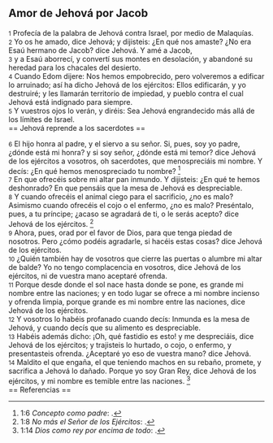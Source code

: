 == Amor de Jehová por Jacob ==

{{anchor|1}} <small>1</small> Profecía de la palabra de Jehová contra Israel, por medio de Malaquías.<br>
{{anchor|2}} <small>2</small> Yo os he amado, dice Jehová; y dijisteis: ¿En qué nos amaste? ¿No era Esaú hermano de Jacob? dice Jehová. Y amé a Jacob,<br>
{{anchor|3}} <small>3</small> y a Esaú aborrecí, y convertí sus montes en desolación, y abandoné su heredad para los chacales del desierto.<br>
{{anchor|4}} <small>4</small> Cuando Edom dijere: Nos hemos empobrecido, pero volveremos a edificar lo arruinado; así ha dicho Jehová de los ejércitos: Ellos edificarán, y yo destruiré; y les llamarán territorio de impiedad, y pueblo contra el cual Jehová está indignado para siempre.<br>
{{anchor|5}} <small>5</small> Y vuestros ojos lo verán, y diréis: Sea Jehová engrandecido más allá de los límites de Israel.<br>
== Jehová reprende a los sacerdotes ==

{{anchor|6}} <small>6</small> El hijo honra al padre, y el siervo a su señor. Si, pues, soy yo padre, ¿dónde está mi honra? y si soy señor, ¿dónde está mi temor? dice Jehová de los ejércitos a vosotros, oh sacerdotes, que menospreciáis mi nombre. Y decís: ¿En qué hemos menospreciado tu nombre? <ref>1:6 ''Concepto como padre'': {{lib|LU|196|0|2}}.</ref><br>
{{anchor|7}} <small>7</small> En que ofrecéis sobre mi altar pan inmundo. Y dijisteis: ¿En qué te hemos deshonrado? En que pensáis que la mesa de Jehová es despreciable.<br>
{{anchor|8}} <small>8</small> Y cuando ofrecéis el animal ciego para el sacrificio, ¿no es malo? Asimismo cuando ofrecéis el cojo o el enfermo, ¿no es malo? Preséntalo, pues, a tu príncipe; ¿acaso se agradará de ti, o le serás acepto? dice Jehová de los ejércitos. <ref>1:8 ''No más el Señor de los Ejércitos'': {{lib|LU|194|3|11}}.</ref><br>
{{anchor|9}} <small>9</small> Ahora, pues, orad por el favor de Dios, para que tenga piedad de nosotros. Pero ¿cómo podéis agradarle, si hacéis estas cosas? dice Jehová de los ejércitos.<br>
{{anchor|10}} <small>10</small> ¿Quién también hay de vosotros que cierre las puertas o alumbre mi altar de balde? Yo no tengo complacencia en vosotros, dice Jehová de los ejércitos, ni de vuestra mano aceptaré ofrenda.<br>
{{anchor|11}} <small>11</small> Porque desde donde el sol nace hasta donde se pone, es grande mi nombre entre las naciones; y en todo lugar se ofrece a mi nombre incienso y ofrenda limpia, porque grande es mi nombre entre las naciones, dice Jehová de los ejércitos.<br>
{{anchor|12}} <small>12</small> Y vosotros lo habéis profanado cuando decís: Inmunda es la mesa de Jehová, y cuando decís que su alimento es despreciable.<br>
{{anchor|13}} <small>13</small> Habéis además dicho: ¡Oh, qué fastidio es esto! y me despreciáis, dice Jehová de los ejércitos; y trajisteis lo hurtado, o cojo, o enfermo, y presentasteis ofrenda. ¿Aceptaré yo eso de vuestra mano? dice Jehová.<br>
{{anchor|14}} <small>14</small> Maldito el que engaña, el que teniendo machos en su rebaño, promete, y sacrifica a Jehová lo dañado. Porque yo soy Gran Rey, dice Jehová de los ejércitos, y mi nombre es temible entre las naciones. <ref>1:14 ''Dios como rey por encima de todo'': {{lib|LU|141|4|1}}.</ref><br>
== Referencias ==

<references />
